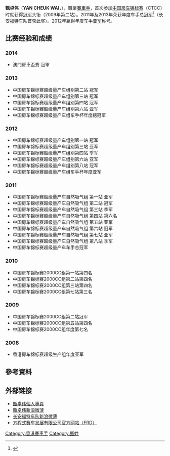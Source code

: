 {{Infobox racing driver
| name              = 甄卓伟
| image             = 
| image_size        = <!-- defaults to 180px unless a value is entered -->
| caption           = 甄卓伟
| nationality       = {{CNHK}}
| birth_date        = {{Birth date and age|1983|10|21}}
| birth_place       = {{BHKG}}
| related to        = 
| current series    = [[中国房车锦标赛|中国房车锦标赛]]
| first year        = 
| current team      = 长安[[福特|福特]]车队
| car number        = 
| former teams      = 
| starts            = 
| wins              = 
| poles             = 
| fastest laps      = 
| best finish       = 
| year              = 
| prev series       = 
| prev series years = 
| titles            = 
| title years       = 
| awards            = 
| award years       = 
| updated           = 
}}
'''甄卓伟'''（'''YAN CHEUK WAI'''，{{bd|1983年|10月21日}}），職業[[賽車手|賽車手]]，首次参加[[中国房车锦标赛|中国房车锦标赛]]（CTCC）时就获得[[冠军|冠军]]头衔（2009年第二站）。2011年及2013年荣获年度车手总[[冠军|冠军]]<ref>{{Cite web |url=http://auto.sina.com.cn/news/2011-11-18/1750872530.shtml |title=长安福特获2011CTCC年车队、车手总冠军 |work=新浪汽车 |date=2011年11月18日 }}</ref>（长安[[福特|福特]]车队首获此奖）。2012年赢得年度车手[[亚军|亚军]]称号。

==比赛经验和成绩==
===2014===
*澳門房車盃賽 冠軍
===2013===
*中国房车锦标赛超级量产车组别第二站 冠军
*中国房车锦标赛超级量产车组别第三站 冠军
*中国房车锦标赛超级量产车组别第四站 冠军
*中国房车锦标赛超级量产车组别第六站 亚军
*中国房车锦标赛超级量产车组车手杯年度總冠军

===2012===
*中国房车锦标赛超级量产车组别第一站 冠军
*中国房车锦标赛超级量产车组别第三站 亚军
*中国房车锦标赛超级量产车组别第四站 季军
*中国房车锦标赛超级量产车组别第六站 亚军
*中国房车锦标赛超级量产车组别第八站 冠军
*中国房车锦标赛超级量产车组车手杯年度亚军

===2011=== 
*中国房车锦标赛超级量产车自然吸气组 第一站 亚军
*中国房车锦标赛超级量产车自然吸气组 第二站 冠军
*中国房车锦标赛超级量产车自然吸气组 第三站 季军
*中国房车锦标赛超级量产车自然吸气组 第四站 第六名
*中国房车锦标赛超级量产车自然吸气组 第五站 亚军
*中国房车锦标赛超级量产车自然吸气组 第六站 冠军
*中国房车锦标赛超级量产车自然吸气组 第七站 亚军
*中国房车锦标赛超级量产车自然吸气组 第八站 季军
*中国房车锦标赛超级量产车车手总冠军

===2010===
*中国房车锦标赛2000CC组第一站第四名
*中国房车锦标赛2000CC组第二站第四名
*中国房车锦标赛2000CC组第三站第四名
*中国房车锦标赛2000CC组第七站第三名

===2009=== 
*中国房车锦标赛2000CC组第二站冠军
*中国房车锦标赛2000CC组第五站第四名
*中国房车锦标赛2000CC组年度第七名

===2008=== 
*香港房车锦标赛超级生产组年度亚军

==參考資料==
{{Reflist}}

==外部链接==
*[http://facebook.com/YanCheukWai 甄卓伟個人專頁]
*[http://weibo.com/u/2267094010 甄卓伟新浪微薄]
*[http://e.weibo.com/changanfordracing/profile 长安福特车队新浪微薄]
*[http://www.frdsports.com/ 方程式赛车发展有限公司官方网站（FRD）]

[[Category:香港賽車手|Category:香港賽車手]]
[[Category:甄姓|Category:甄姓]]